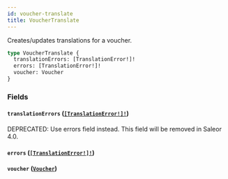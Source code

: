 ```yaml
---
id: voucher-translate
title: VoucherTranslate
---
```


Creates/updates translations for a voucher.

```graphql
type VoucherTranslate {
  translationErrors: [TranslationError!]!
  errors: [TranslationError!]!
  voucher: Voucher
}
```

### Fields

#### `translationErrors` ([`[TranslationError!]!`](../../../developer/api-reference/objects/translation-error))

<span class="badge badge--warning">DEPRECATED: Use errors field instead. This field will be removed in Saleor 4.0.</span>

#### `errors` ([`[TranslationError!]!`](../../../developer/api-reference/objects/translation-error))

#### `voucher` ([`Voucher`](../../../developer/api-reference/objects/voucher))
